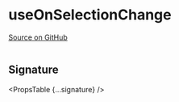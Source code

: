 
# useOnSelectionChange

[Source on GitHub](https://github.com/wbkd/react-flow/blob/f919cb152dd5a92ec3b4d7e4568ffe099bc2af39/packages/react/src/hooks/useOnSelectionChange.ts#L10)

```ts

```

## Signature

<PropsTable {...signature} />
